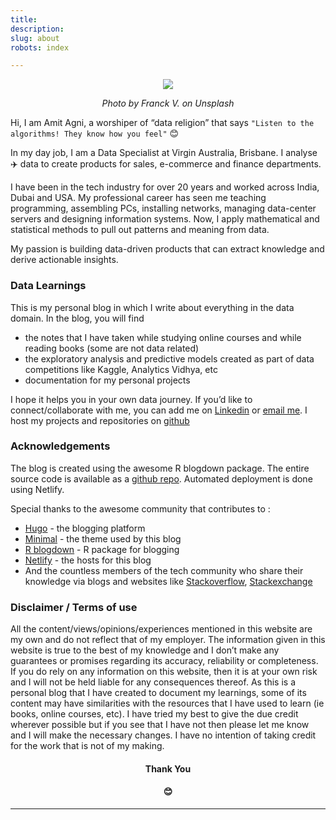 ```yaml
---
title: 
description: 
slug: about
robots: index

---
```

<center>
![](/./about_files/franck-v-U3sOwViXhkY-unsplash.jpg)

<i>Photo by Franck V. on Unsplash</i>

</center>


Hi, I am Amit Agni, a worshiper of "data religion" that says `"Listen to the algorithms! They know how you feel"` 😊

In my day job, I am a Data Specialist at Virgin Australia, Brisbane. I analyse ✈️ data to create products for sales, e-commerce and finance departments. 

I have been in the tech industry for over 20 years and worked across India, Dubai and USA. My professional career has seen me teaching programming, assembling PCs, installing networks, managing data-center servers and designing information systems. Now, I apply mathematical and statistical methods to pull out patterns and meaning from data.

My passion is building data-driven products that can extract knowledge and derive actionable insights.  

### Data Learnings 

This is my personal blog in which I write about everything in the data domain. In the blog, you will find  

* the notes that I have taken while studying online courses and while reading books (some are not data related)
* the exploratory analysis and predictive models created as part of data competitions like Kaggle, Analytics Vidhya, etc
* documentation for my personal projects 

I hope it helps you in your own data journey. If you'd like to connect/collaborate with me, you can add me on [Linkedin](https://www.linkedin.com/in/amitagni/") or [email me](mailto:amitagni2@gmail.com). I host my projects and repositories on [github](https://github.com/amit-agni/)


### Acknowledgements 

The blog is created using the awesome R blogdown package. The entire source code is available as a [github repo](https://github.com/amit-agni/datalearnings). Automated deployment is done using Netlify.

Special thanks to the awesome community that contributes to :

* [Hugo](https://gohugo.io) - the blogging platform
* [Minimal](https://github.com/calintat/minimal) - the theme used by this blog
* [R blogdown](https://github.com/rstudio/blogdown) - R package for blogging
* [Netlify](https://www.netlify.com) - the hosts for this blog
* And the countless members of the tech community who share their knowledge via blogs and websites like [Stackoverflow](https://stackoverflow.com), [Stackexchange](https://stats.stackexchange.com) 


### Disclaimer / Terms of use
All the content/views/opinions/experiences mentioned in this website are my own and do not reflect that of my employer. The information given in this website is true to the best of my knowledge and I don't make any guarantees or promises regarding its accuracy, reliability or completeness. If you do rely on any information on this website, then it is at your own risk and I will not be held liable for any consequences thereof.
As this is a personal blog that I have created to document my learnings, some of its content may have similarities with the resources that I have used to learn (ie books, online courses, etc). I have tried my best to give the due credit wherever possible but if you see that I have not then please let me know and I will make the necessary changes. I have no intention of taking credit for the work that is not of my making.

<center> 
#### Thank You 
#### 😊
</center>

<hr>



